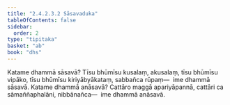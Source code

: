 ```yaml
---
title: "2.4.2.3.2 Sāsavaduka"
tableOfContents: false
sidebar:
  order: 2
type: "tipitaka"
basket: "ab"
book: "dhs"
---
```



<DynamicBreadcrumb />

<Division number="1467" book="dhs" bookNo="29" page="278">

<Paragraph number="2178" book="dhs">
Katame dhammā sāsavā? Tīsu bhūmīsu kusalaṃ, akusalaṃ, tīsu bhūmīsu vipāko, tīsu bhūmīsu kiriyābyākataṃ, sabbañca rūpaṃ—  ime dhammā sāsavā.
</Paragraph>

</Division>
<Division number="1468" book="dhs" bookNo="29" page="278">

<Paragraph number="2179" book="dhs">
Katame dhammā anāsavā? Cattāro maggā apariyāpannā, cattāri ca sāmaññaphalāni, nibbānañca—  ime dhammā anāsavā.
</Paragraph>
</Division>